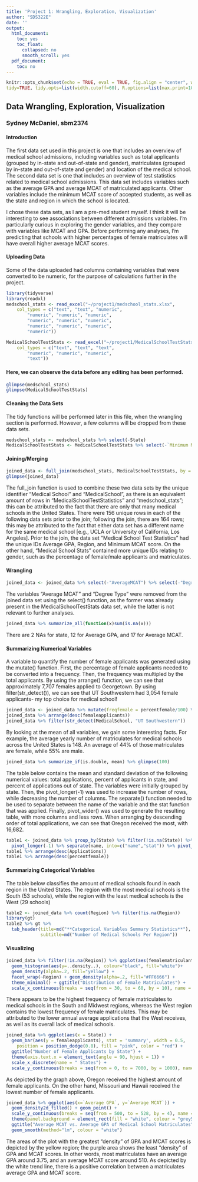 ```yaml
---
title: 'Project 1: Wrangling, Exploration, Visualization'
author: "SDS322E"
date: ''
output:
  html_document:
    toc: yes
    toc_float:
      collapsed: no
      smooth_scroll: yes
  pdf_document:
    toc: no
---
```


```r
knitr::opts_chunk$set(echo = TRUE, eval = TRUE, fig.align = "center", warning = F, message = F,
tidy=TRUE, tidy.opts=list(width.cutoff=60), R.options=list(max.print=100))
```

## Data Wrangling, Exploration, Visualization

### Sydney McDaniel, sbm2374

#### Introduction 

The first data set used in this project is one that includes an overview of medical school admissions, including variables such as total applicants (grouped by in-state and out-of-state and gender), matriculates (grouped by in-state and out-of-state and gender) and location of the medical school. The second data set is one that includes an overview of test statistics related to medical school admissions. This data set includes variables such as the average GPA and average MCAT of matriculated applicants. Other variables include the minimum MCAT score of accepted students, as well as the state and region in which the school is located. 

I chose these data sets, as I am a pre-med student myself. I think it will be interesting to see associations between different admissions variables. I'm particularly curious in exploring the gender variables, and they compare with variables like MCAT and GPA. Before performing any analyses, I'm predicting that schools with higher percentages of female matriculates will have overall higher average MCAT scores. 

#### Uploading Data

Some of the data uploaded had columns containing variables that were converted to be numeric, for the purpose of calculations further in the project.
```R
library(tidyverse)
library(readxl)
medschool_stats <- read_excel("~/project1/medschool_stats.xlsx", 
    col_types = c("text", "text", "numeric", 
        "numeric", "numeric", "numeric", 
        "numeric", "numeric", "numeric", 
        "numeric", "numeric", "numeric", 
        "numeric"))

MedicalSchoolTestStats <- read_excel("~/project1/MedicalSchoolTestStats.xlsx", 
    col_types = c("text", "text", "text", 
        "numeric", "numeric", "numeric", 
        "text"))
```

#### Here, we can observe the data before any editing has been performed.

```R
glimpse(medschool_stats)
glimpse(MedicalSchoolTestStats)
```
#### Cleaning the Data Sets

The tidy functions will be performed later in this file, when the wrangling section is performed. However, a few columns will be dropped from these data sets.  

```R
medschool_stats <- medschool_stats %>% select(-State) 
MedicalSchoolTestStats <- MedicalSchoolTestStats %>% select(-`Minimum MCAT`)
```

#### Joining/Merging

```R
joined_data <- full_join(medschool_stats, MedicalSchoolTestStats, by = c("MedicalSchool"="Medical School"))
glimpse(joined_data)
```

The full_join function is used to combine these two data sets by the unique identifier "Medical School" and "MedicalSchool", as there is an equivalent amount of rows in "MedicalSchoolTestStatistics" and "medschool_stats"; this can be attributed to the fact that there are only that many medical schools in the United States. There were 156 unique rows in each of the following data sets prior to the join; following the join, there are 164 rows; this may be attributed to the fact that either data set has a different name for the same medical school [e.g., UCLA or University of California, Los Angeles]. Prior to the join, the data set "Medical School Test Statistics" had the unique IDs Average GPA, Region, and Minimum MCAT score. On the other hand, "Medical School Stats" contained more unique IDs relating to gender, such as the percentage of female/male applicants and matriculates. 

####  Wrangling

```R
joined_data <- joined_data %>% select(-"AverageMCAT") %>% select(-"Degree Type")
```

The variables "Average MCAT" and "Degree Type" were removed from the joined data set using the select() function, as the former was already present in the MedicalSchoolTestStats data set, while the latter is not relevant to further analyses. 

```R
joined_data %>% summarize_all(function(x)sum(is.na(x)))
```
There are 2 NAs for state, 12 for Average GPA, and 17 for Average MCAT.

#### Summarizing Numerical Variables

A variable to quantify the number of female applicants was generated using the mutate() function. First, the percentage of female applicants needed to be converted into a frequency. Then, the frequency was multipled by the total applicants. By using the arrange() function, we can see that approximately 7,707 females applied to Georgetown. By using filter(str_detect()), we can see that UT Southwestern had 3,054 female applicants- my top choice for medical school! 

```R
joined_data <- joined_data %>% mutate(freqfemale = percentfemale/100) %>% mutate(femaleapplicants = freqfemale*Applications)
joined_data %>% arrange(desc(femaleapplicants))
joined_data %>% filter(str_detect(MedicalSchool, "UT Southwestern"))
```

By looking at the mean of all variables, we gain some interesting facts. For example, the average yearly number of matriculates for medical schools across the United States is 148. An average of 44% of those matriculates are female, while 55% are male. 

```R
joined_data %>% summarize_if(is.double, mean) %>% glimpse(100)
```

The table below contains the mean and standard deviation of the following numerical values: total applications, percent of applicants in state, and percent of applications out of state. The variables were initially grouped by state. Then, the pivot_longer(-1) was used to increase the number of rows, while decreasing the number of columns. The separate() function needed to be used to separate between the name of the variable and the stat function that was applied. Finally, pivot_wider() was used to generate the resulting table, with more columns and less rows. When arranging by descending order of total applications, we can see that Oregon received the most, with 16,682.

```R
table1 <- joined_data %>% group_by(State) %>% filter(!is.na(State)) %>% summarize_at(c("Applications", "Instate", "Outofstate", "percentfemale", "percentmale"), .funs=list(mean=mean,sd=sd, median=median, min=min, max=max)) %>% 
  pivot_longer(-1) %>% separate(name, into=c("name","stat")) %>% pivot_wider()
table1 %>% arrange(desc(Applications))
table1 %>% arrange(desc(percentfemale))
```

#### Summarizing Categorical Variables

The table below classifies the amount of medical schools found in each region in the United States. The region with the most medical schools is the South (53 schools), while the region with the least medical schools is the West (29 schools)

```R
table2 <- joined_data %>% count(Region) %>% filter(!is.na(Region))
library(gt)
table2 %>% gt %>%
  tab_header(title=md("**Categorical Variables Summary Statistics**"),
             subtitle=md("Number of Medical Schools Per Region"))
```

#### Visualizing

```R
joined_data %>% filter(!is.na(Region)) %>% ggplot(aes(femalematriculants)) + 
  geom_histogram(aes(y=..density..), colour="black", fill="white")+
  geom_density(alpha=.2, fill="yellow") + 
  facet_wrap(~Region) + geom_density(alpha=.2, fill="#FF6666") + 
  theme_minimal() + ggtitle("Distribution of Female Matriculates") + 
  scale_x_continuous(breaks = seq(from = 30, to = 60, by = 10), name = "Proportion of Female Matriculates")

```

There appears to be the highest frequency of female matriculates to medical schools in the South and Midwest regions, whereas the West region contains the lowest frequency of female matriculates. This may be attributed to the lower annual average applications that the West receives, as well as its overall lack of medical schools.

```R
joined_data %>% ggplot(aes(x = State)) + 
  geom_bar(aes(y = femaleapplicants), stat = 'summary', width = 0.5, 
    position = position_dodge(0.8), fill = "pink", color = "red") + 
  ggtitle("Number of Female Applicants by State") + 
  theme(axis.text.x = element_text(angle = 90, hjust = 1)) + 
  scale_x_discrete(name = " States") + 
  scale_y_continuous(breaks = seq(from = 0, to = 7000, by = 1000), name = "Number of Female Applicants")

```

As depicted by the graph above, Oregon received the highest amount of female applicants. On the other hand, Missouri and Hawaii received the lowest number of female applicants.

```R
joined_data %>% ggplot(aes(x=`Average GPA`, y=`Average MCAT`)) + 
  geom_density2d_filled() + geom_point() + 
  scale_y_continuous(breaks = seq(from = 500, to = 528, by = 4), name = "Average MCAT Score") + 
  theme(panel.background = element_rect(fill = "white", colour = "grey50")) + 
  ggtitle("Average MCAT vs. Average GPA of Medical School Matriculates") + 
  geom_smooth(method="lm", colour = "white")
```

The areas of the plot with the greatest "density" of GPA and MCAT scores is depicted by the yellow region; the purple area shows the least "density" of GPA and MCAT scores. In other words, most matriculates have an average GPA around 3.75, and an average MCAT score around 510. As depicted by the white trend line, there is a positive correlation between a matriculates average GPA and MCAT score.



